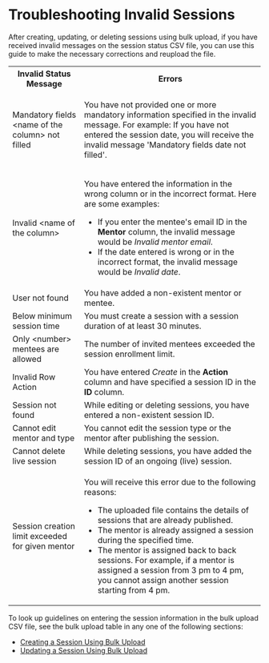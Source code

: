 
# Troubleshooting Invalid Sessions

After creating, updating, or deleting sessions using bulk upload, if you have received invalid messages on the session status CSV file, you can use this guide to make the necessary corrections and reupload the file.

<table>
<tr>
    <th>Invalid Status Message</th>
    <th>Errors</th>
</tr>
<tr>
    <td>Mandatory fields &lt;name of the column&gt; not filled</td>
    <td><p>You have not provided one or more mandatory information specified in the invalid message. For example: If you have not entered the session date, you will receive the invalid message 'Mandatory fields date not filled'.</p></td>
</tr>
<tr>
    <td>Invalid &lt;name of the column&gt;</td>
    <td><p>You have entered the information in the wrong column or in the incorrect format. Here are some examples:</p><ul><li>If you enter the mentee's email ID in the <b>Mentor</b> column, the invalid message would be <i>Invalid mentor email</i>.</li><li>If the date entered is wrong or in the incorrect format, the invalid message would be <i>Invalid date</i>.</li></ul></td>
</tr>
<tr>
    <td>User not found</td>
    <td>You have added a non-existent mentor or mentee.</td>
</tr>
<tr>
    <td>Below minimum session time</td>
    <td>You must create a session with a session duration of at least 30 minutes.</td>
</tr>
<tr>
    <td>Only &lt;number&gt; mentees are allowed</td>
    <td>The number of invited mentees exceeded the session enrollment limit.</td>
</tr>
<tr>
    <td>Invalid Row Action</td>
    <td>You have entered <i>Create</i> in the <b>Action</b> column and have specified a session ID in the <b>ID</b> column.</td>
</tr>
<tr>
    <td>Session not found</td>
    <td>While editing or deleting sessions, you have entered a non-existent session ID.</td>
</tr>
<tr>
    <td>Cannot edit mentor and type</td>
    <td>You cannot edit the session type or the mentor after publishing the session.</td>
</tr>
<tr>
    <td>Cannot delete live session</td>
    <td>While deleting sessions, you have added the session ID of an ongoing (live) session.</td>
</tr>
<tr>
    <td>Session creation limit exceeded for given mentor</td>
    <td><p>You will receive this error due to the following reasons:</p><ul><li>The uploaded file contains the details of sessions that are already published.</li><li>The mentor is already assigned a session during the specified time.</li><li>The mentor is assigned back to back sessions. For example, if a mentor is assigned a session from 3 pm to 4 pm, you cannot assign another session starting from 4 pm.</li></ul></td>
</tr>
</table>

<Admonition type="info">
<p>To look up guidelines on entering the session information in the bulk upload CSV file, see the bulk upload table in any one of the following sections:</p>
<ul>
<li><a href="createsession-sessionmanager#using-bulk-upload">Creating a Session Using Bulk Upload</a></li>
<li><a href="manageassignedsession#updating-session-details">Updating a Session Using Bulk Upload</a></li>
</ul>
</Admonition>



